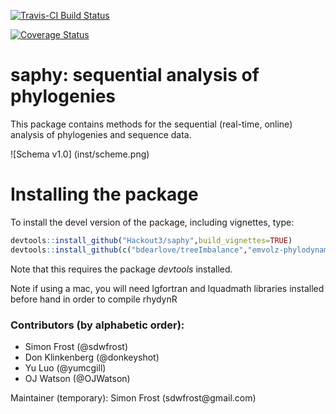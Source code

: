[![Travis-CI Build Status](https://travis-ci.org/Hackout3/saphy.svg?branch=master)](https://travis-ci.org/Hackout3/saphy)

[![Coverage Status](https://img.shields.io/codecov/c/github/Hackout3/saphy/master.svg)](https://codecov.io/github/Hackout3/saphy?branch=master)

# saphy: sequential analysis of phylogenies

This package contains methods for the sequential (real-time, online) analysis of phylogenies and sequence data.

![Schema v1.0] (inst/scheme.png)

# Installing the package

To install the devel version of the package, including vignettes, type:
```r
devtools::install_github("Hackout3/saphy",build_vignettes=TRUE)
devtools::install_github(c("bdearlove/treeImbalance","emvolz-phylodynamics/phydynR","Hackout3/saphy"),build_vignettes=TRUE)
```

Note that this requires the package *devtools* installed.

Note if using a mac, you will need lgfortran and lquadmath libraries installed before hand in order to compile rhydynR

### Contributors (by alphabetic order):
- Simon Frost (@sdwfrost)
- Don Klinkenberg (@donkeyshot)
- Yu Luo (@yumcgill)
- OJ Watson (@OJWatson)

Maintainer (temporary): Simon Frost (sdwfrost@gmail.com)
